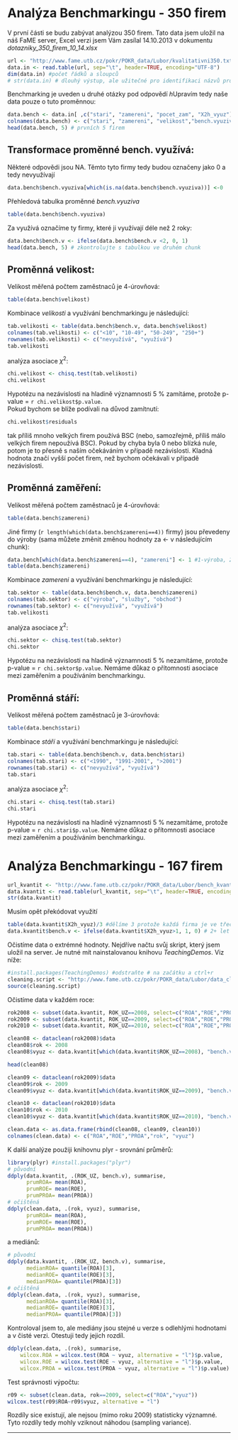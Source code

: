 Analýza Benchmarkingu - 350 firem
========================================================

V první části se budu zabývat analýzou 350 firem. Tato data jsem uložil na náš FaME server, Excel verzi jsem Vám zasílal 14.10.2013 v dokumentu *dotazniky_350_firem_10_14.xlsx*

```r
url <- "http://www.fame.utb.cz/pokr/POKR_data/Lubor/kvalitativni350.txt"
data.in <- read.table(url, sep="\t", header=TRUE, encoding="UTF-8")
dim(data.in) #počet řádků a sloupců
# str(data.in) # dlouhý výstup, ale užitečné pro identifikaci názvů proměnných
```
Benchmarking je uveden u druhé otázky pod odpovědí *h*Upravím tedy naše data pouze o tuto proměnnou:

```r
data.bench <- data.in[ ,c("stari", "zamereni", "pocet_zam", "X2h_vyuz")]
colnames(data.bench) <- c("stari", "zamereni", "velikost","bench.vyuziva" )
head(data.bench, 5) # prvních 5 firem
```
Transformace proměnné bench. využívá:
------------------------
Některé odpovědi jsou NA. Těmto tyto firmy tedy budou označeny jako 0 a tedy nevyužívají
```r
data.bench$bench.vyuziva[which(is.na(data.bench$bench.vyuziva))] <-0
```

Přehledová tabulka proměnné *bench.vyuziva*
```r
table(data.bench$bench.vyuziva)
```
Za využívá označíme ty firmy, které ji využívají déle než 2 roky:
```r
data.bench$bench.v <- ifelse(data.bench$bench.v <2, 0, 1)
head(data.bench, 5) # zkontrolujte s tabulkou ve druhém chunk
```
Proměnná velikost:
------------------------
Velikost měřená počtem zaměstnaců je 4-úrovňová:
```r
table(data.bench$velikost)
```
Kombinace *velikosti* a využívání benchmarkingu je následující:
```r
tab.velikosti <- table(data.bench$bench.v, data.bench$velikost)
colnames(tab.velikosti) <- c("<10", "10-49", "50-249", "250+")
rownames(tab.velikosti) <- c("nevyužívá", "využívá")
tab.velikosti
```
analýza asociace $\chi^2$:
```r
chi.velikost <- chisq.test(tab.velikosti)
chi.velikost
```
Hypotézu na nezávislosti na hladině významnosti 5 % zamítáme, protože p-value = `r chi.velikost$p.value `.  
Pokud bychom se blíže podívali na důvod zamítnutí:
```r
chi.velikost$residuals
```
tak příliš mnoho velkých firem používá BSC (nebo, samozřejmě, příliš málo velkých firem nepoužívá BSC). Pokud by chyba byla 0 nebo blízká nule, potom je to přesně s naším očekáváním v případě nezávislosti. Kladná hodnota značí vyšší počet firem, než bychom očekávali v případě nezávislosti.

Proměnná zaměření:
------------------------
Velikost měřená počtem zaměstnaců je 4-úrovňová:
```r
table(data.bench$zamereni)
```
Jiné firmy (`r length(which(data.bench$zamereni==4))` firmy)  jsou převedeny do výroby (sama můžete změnit změnou hodnoty za <- v následujícím chunk):

```r
data.bench[which(data.bench$zamereni==4), "zamereni"] <- 1 #1-výroba, 2-služby, 3-obchod
table(data.bench$zamereni)
```

Kombinace *zamereni* a využívání benchmarkingu je následující:
```r
tab.sektor <- table(data.bench$bench.v, data.bench$zamereni)
colnames(tab.sektor) <- c("výroba", "služby", "obchod")
rownames(tab.sektor) <- c("nevyužívá", "využívá")
tab.velikosti
```
analýza asociace $\chi^2$:
```r
chi.sektor <- chisq.test(tab.sektor)
chi.sektor
```
Hypotézu na nezávislosti na hladině významnosti 5 % nezamítáme, protože p-value = `r chi.sektor$p.value `. Nemáme důkaz o přítomnosti asociace mezi zaměřením a používáním benchmarkingu.

Proměnná stáří:
------------------------
Velikost měřená počtem zaměstnaců je 3-úrovňová:
```r
table(data.bench$stari)
```

Kombinace *stáří* a využívání benchmarkingu je následující:
```r
tab.stari <- table(data.bench$bench.v, data.bench$stari)
colnames(tab.stari) <- c("<1990", "1991-2001", ">2001")
rownames(tab.stari) <- c("nevyužívá", "využívá")
tab.stari
```
analýza asociace $\chi^2$:
```r
chi.stari <- chisq.test(tab.stari)
chi.stari
```
Hypotézu na nezávislosti na hladině významnosti 5 % nezamítáme, protože p-value = `r chi.stari$p.value `. Nemáme důkaz o přítomnosti asociace mezi zaměřením a používáním benchmarkingu.


Analýza Benchmarkingu - 167 firem
========================================================
```r
url_kvantit <- "http://www.fame.utb.cz/pokr/POKR_data/Lubor/bench_kvantit.txt"
data.kvantit <- read.table(url_kvantit, sep="\t", header=TRUE, encoding="UTF-8")
str(data.kvantit)
```
Musím opět překódovat využití
```r
table(data.kvantit$X2h_vyuz)/3 #dělíme 3 protože každá firma je ve třech letech
data.kvantit$bench.v <- ifelse(data.kvantit$X2h_vyuz>1, 1, 0) # 2+ let je =1
```
Očistíme data o extrémné hodnoty. Nejdříve načtu svůj skript, který jsem uložil na server. Je nutné mít nainstalovanou knihovu *TeachingDemos*. Viz níže:
```r
#install.packages(TeachingDemos) #odstraňte # na začátku a ctrl+r 
cleaning.script <- "http://www.fame.utb.cz/pokr/POKR_data/Lubor/data_clean.r"
source(cleaning.script)
```
Očistíme data v každém roce:
```r
rok2008 <- subset(data.kvantit, ROK_UZ==2008, select=c("ROA","ROE","PROA") )
rok2009 <- subset(data.kvantit, ROK_UZ==2009, select=c("ROA","ROE","PROA") )
rok2010 <- subset(data.kvantit, ROK_UZ==2010, select=c("ROA","ROE","PROA") )

clean08 <- dataclean(rok2008)$data
clean08$rok <- 2008
clean08$vyuz <- data.kvantit[which(data.kvantit$ROK_UZ==2008), "bench.v"]

head(clean08)

clean09 <- dataclean(rok2009)$data
clean09$rok <- 2009
clean09$vyuz <- data.kvantit[which(data.kvantit$ROK_UZ==2009), "bench.v"]

clean10 <- dataclean(rok2010)$data
clean10$rok <- 2010
clean10$vyuz <- data.kvantit[which(data.kvantit$ROK_UZ==2010), "bench.v"]

clean.data <- as.data.frame(rbind(clean08, clean09, clean10))
colnames(clean.data) <- c("ROA","ROE","PROA","rok", "vyuz")
```

K další analýze použiji knihovnu plyr - srovnání průměrů:
```r
library(plyr) #install.packages("plyr")
# původní
ddply(data.kvantit, .(ROK_UZ, bench.v), summarise,
      prumROA= mean(ROA),
      prumROE= mean(ROE),  
      prumPROA= mean(PROA))
# očištěná
ddply(clean.data, .(rok, vyuz), summarise,
      prumROA= mean(ROA),
      prumROE= mean(ROE),  
      prumPROA= mean(PROA))
```
a mediánů:
```r
# původní
ddply(data.kvantit, .(ROK_UZ, bench.v), summarise,
      medianROA= quantile(ROA)[3],
      medianROE= quantile(ROE)[3],  
      medianPROA= quantile(PROA)[3])
# očištěná
ddply(clean.data, .(rok, vyuz), summarise,
      medianROA= quantile(ROA)[3],
      medianROE= quantile(ROE)[3],  
      medianPROA= quantile(PROA)[3])
```
Kontroloval jsem to, ale mediány jsou stejné u verze s odlehlými hodnotami a v čisté verzi. Otestuji tedy jejich rozdíl.  
```r
ddply(clean.data, .(rok), summarise, 
    wilcox.ROA = wilcox.test(ROA ~ vyuz, alternative = "l")$p.value,
    wilcox.ROE = wilcox.test(ROE ~ vyuz, alternative = "l")$p.value,
    wilcox.PROA = wilcox.test(PROA ~ vyuz, alternative = "l")$p.value)
```
Test správnosti výpočtu:
```r
r09 <- subset(clean.data, rok==2009, select=c("ROA","vyuz"))
wilcox.test(r09$ROA~r09$vyuz, alternative = "l")
```
Rozdíly sice existují, ale nejsou (mimo roku 2009) statisticky významné. Tyto rozdíly tedy mohly vziknout náhodou (sampling variance).


------
  
    
      
        























